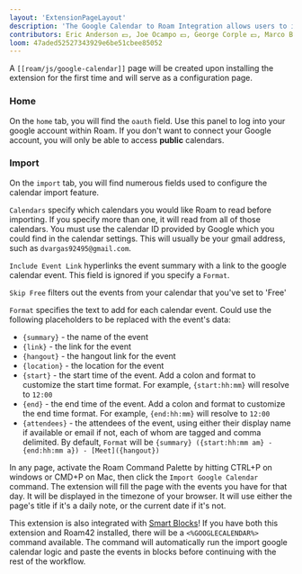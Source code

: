 ```yaml
---
layout: 'ExtensionPageLayout'
description: 'The Google Calendar to Roam Integration allows users to import the list of events on a given day into their daily notes page.'
contributors: Eric Anderson 💵, Joe Ocampo 💵, George Corple 💵, Marco Brambilla 💵💻
loom: 47aded52527343929e6be51cbee85052
---
```


A `[[roam/js/google-calendar]]` page will be created upon installing the extension for the first time and will serve as a configuration page. 

### Home

On the `home` tab, you will find the `oauth` field. Use this panel to log into your google account within Roam. If you don't want to connect your Google account, you will only be able to access **public** calendars.

### Import

On the `import` tab, you will find numerous fields used to configure the calendar import feature.

`Calendars` specify which calendars you would like Roam to read before importing. If you specify more than one, it will read from all of those calendars. You must use the calendar ID provided by Google which you could find in the calendar settings. This will usually be your gmail address, such as `dvargas92495@gmail.com`.

`Include Event Link` hyperlinks the event summary with a link to the google calendar event. This field is ignored if you specify a `Format`.

`Skip Free` filters out the events from your calendar that you've set to 'Free'

`Format` specifies the text to add for each calendar event. Could use the following placeholders to be replaced with the event's data:
- `{summary}` - the name of the event 
- `{link}` - the link for the event
- `{hangout}` - the hangout link for the event
- `{location}` - the location for the event
- `{start}` - the start time of the event. Add a colon and format to customize the start time format. For example, `{start:hh:mm}` will resolve to `12:00`
- `{end}` - the end time of the event. Add a colon and format to customize the end time format. For example, `{end:hh:mm}` will resolve to `12:00`
- `{attendees}` - the attendees of the event, using either their display name if available or email if not, each of whom are tagged and comma delimited.
By default, `Format` will be `{summary} ({start:hh:mm am} - {end:hh:mm a}) - [Meet]({hangout})`

In any page, activate the Roam Command Palette by hitting CTRL+P on windows or CMD+P on Mac, then click the `Import Google Calendar` command. The extension will fill the page with the events you have for that day. It will be displayed in the timezone of your browser. It will use either the page's title if it's a daily note, or the current date if it's not.

This extension is also integrated with [Smart Blocks](https://roamresearch.com/#/app/roamhacker/page/GH0401tnt)! If you have both this extension and Roam42 installed, there will be a `<%GOOGLECALENDAR%>` command available. The command will automatically run the import google calendar logic and paste the events in blocks before continuing with the rest of the workflow.
